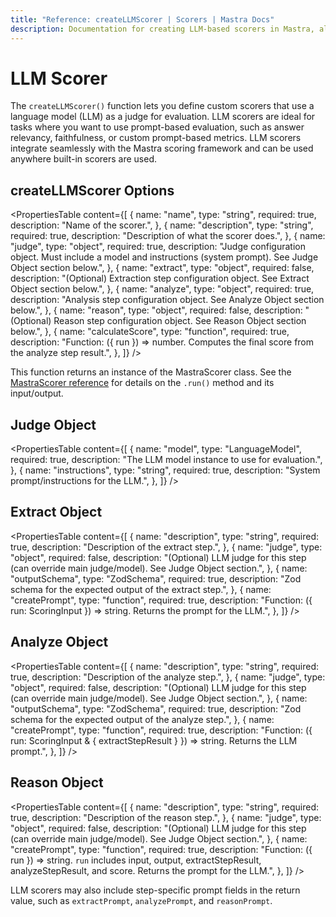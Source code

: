 ```yaml
---
title: "Reference: createLLMScorer | Scorers | Mastra Docs"
description: Documentation for creating LLM-based scorers in Mastra, allowing users to define evaluation logic using language models.
---
```


# LLM Scorer

The `createLLMScorer()` function lets you define custom scorers that use a language model (LLM) as a judge for evaluation. LLM scorers are ideal for tasks where you want to use prompt-based evaluation, such as answer relevancy, faithfulness, or custom prompt-based metrics. LLM scorers integrate seamlessly with the Mastra scoring framework and can be used anywhere built-in scorers are used.

## createLLMScorer Options

<PropertiesTable
  content={[
    {
      name: "name",
      type: "string",
      required: true,
      description: "Name of the scorer.",
    },
    {
      name: "description",
      type: "string",
      required: true,
      description: "Description of what the scorer does.",
    },
    {
      name: "judge",
      type: "object",
      required: true,
      description: "Judge configuration object. Must include a model and instructions (system prompt). See Judge Object section below.",
    },
    {
      name: "extract",
      type: "object",
      required: false,
      description: "(Optional) Extraction step configuration object. See Extract Object section below.",
    },
    {
      name: "analyze",
      type: "object",
      required: true,
      description: "Analysis step configuration object. See Analyze Object section below.",
    },
    {
      name: "reason",
      type: "object",
      required: false,
      description: "(Optional) Reason step configuration object. See Reason Object section below.",
    },
    {
      name: "calculateScore",
      type: "function",
      required: true,
      description: "Function: ({ run }) => number. Computes the final score from the analyze step result.",
    },
  ]}
/>

This function returns an instance of the MastraScorer class. See the [MastraScorer reference](./mastra-scorer) for details on the `.run()` method and its input/output.

## Judge Object
<PropertiesTable
  content={[
    {
      name: "model",
      type: "LanguageModel",
      required: true,
      description: "The LLM model instance to use for evaluation.",
    },
    {
      name: "instructions",
      type: "string",
      required: true,
      description: "System prompt/instructions for the LLM.",
    },
  ]}
/>

## Extract Object
<PropertiesTable
  content={[
    {
      name: "description",
      type: "string",
      required: true,
      description: "Description of the extract step.",
    },
    {
      name: "judge",
      type: "object",
      required: false,
      description: "(Optional) LLM judge for this step (can override main judge/model). See Judge Object section.",
    },
    {
      name: "outputSchema",
      type: "ZodSchema",
      required: true,
      description: "Zod schema for the expected output of the extract step.",
    },
    {
      name: "createPrompt",
      type: "function",
      required: true,
      description: "Function: ({ run: ScoringInput }) => string. Returns the prompt for the LLM.",
    },
  ]}
/>

## Analyze Object
<PropertiesTable
  content={[
    {
      name: "description",
      type: "string",
      required: true,
      description: "Description of the analyze step.",
    },
    {
      name: "judge",
      type: "object",
      required: false,
      description: "(Optional) LLM judge for this step (can override main judge/model). See Judge Object section.",
    },
    {
      name: "outputSchema",
      type: "ZodSchema",
      required: true,
      description: "Zod schema for the expected output of the analyze step.",
    },
    {
      name: "createPrompt",
      type: "function",
      required: true,
      description: "Function: ({ run: ScoringInput & { extractStepResult } }) => string. Returns the LLM prompt.",
    },
  ]}
/>

## Reason Object
<PropertiesTable
  content={[
    {
      name: "description",
      type: "string",
      required: true,
      description: "Description of the reason step.",
    },
    {
      name: "judge",
      type: "object",
      required: false,
      description: "(Optional) LLM judge for this step (can override main judge/model). See Judge Object section.",
    },
    {
      name: "createPrompt",
      type: "function",
      required: true,
      description: "Function: ({ run }) => string. `run` includes input, output, extractStepResult, analyzeStepResult, and score. Returns the prompt for the LLM.",
    },
  ]}
/>

LLM scorers may also include step-specific prompt fields in the return value, such as `extractPrompt`, `analyzePrompt`, and `reasonPrompt`.

